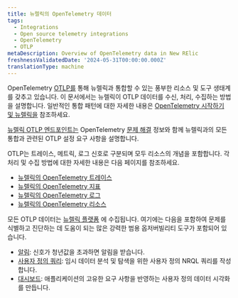 ```yaml
---
title: 뉴렐릭의 OpenTelemetry 데이터
tags:
  - Integrations
  - Open source telemetry integrations
  - OpenTelemetry
  - OTLP
metaDescription: Overview of OpenTelemetry data in New RElic
freshnessValidatedDate: '2024-05-31T00:00:00.000Z'
translationType: machine
---
```


OpenTelemetry [OTLP를](https://opentelemetry.io/docs/specs/otlp/) 통해 뉴렐릭과 통합할 수 있는 풍부한 리소스 및 도구 생태계를 갖추고 있습니다. 이 문서에서는 뉴렐릭이 OTLP 데이터를 수신, 처리, 수집하는 방법을 설명합니다. 일반적인 통합 패턴에 대한 자세한 내용은 [OpenTelemetry 시작하기 및 뉴렐릭을](/docs/more-integrations/open-source-telemetry-integrations/opentelemetry/get-started/opentelemetry-get-started-intro/) 참조하세요.

[뉴렐릭 OTLP 엔드포인트는](/docs/more-integrations/open-source-telemetry-integrations/opentelemetry/best-practices/opentelemetry-otlp/) OpenTelemetry [문제 해결](/docs/more-integrations/open-source-telemetry-integrations/opentelemetry/best-practices/opentelemetry-otlp-troubleshooting/) 정보와 함께 뉴렐릭과의 모든 통합과 관련된 OTLP 설정 요구 사항을 설명합니다.

OTLP는 트레이스, 메트릭, 로그 신호로 구분되며 모두 리소스의 개념을 포함합니다. 각 처리 및 수집 방법에 대한 자세한 내용은 다음 페이지를 참조하세요.

* [뉴렐릭의 OpenTelemetry 트레이스](/docs/more-integrations/open-source-telemetry-integrations/opentelemetry/best-practices/opentelemetry-best-practices-traces/)
* [뉴렐릭의 OpenTelemetry 지표](/docs/more-integrations/open-source-telemetry-integrations/opentelemetry/best-practices/opentelemetry-best-practices-metrics/)
* [뉴렐릭의 OpenTelemetry 로그](/docs/more-integrations/open-source-telemetry-integrations/opentelemetry/best-practices/opentelemetry-best-practices-logs/)
* [뉴렐릭의 OpenTelemetry 리소스](/docs/more-integrations/open-source-telemetry-integrations/opentelemetry/best-practices/opentelemetry-best-practices-resources/)

모든 OTLP 데이터는 [뉴렐릭 플랫폼](/docs/new-relic-solutions/new-relic-one/introduction-new-relic-platform/) 에 수집됩니다. 여기에는 다음을 포함하여 문제를 식별하고 진단하는 데 도움이 되는 많은 강력한 범용 옵저버빌리티 도구가 포함되어 있습니다.

* [알림](/docs/alerts-applied-intelligence/overview/): 신호가 청년값을 초과하면 알림을 받습니다.
* [사용자 정의 쿼리](/docs/query-your-data/explore-query-data/get-started/introduction-querying-new-relic-data/): 임시 데이터 분석 및 탐색을 위한 사용자 정의 NRQL 쿼리를 작성합니다.
* [대시보드](/docs/query-your-data/explore-query-data/dashboards/introduction-dashboards/): 애플리케이션의 고유한 요구 사항을 반영하는 사용자 정의 데이터 시각화를 만듭니다.